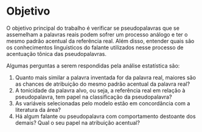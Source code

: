 # Objetivo

O objetivo principal do trabalho é verificar se pseudopalavras que se assemelham 
a palavras reais podem sofrer um processo análogo e ter o mesmo padrão 
acentual da referência real. Além disso, entender quais são os conhecimentos
linguísticos do falante utilizados nesse processo de acentuação tônica das
pseudopalavras. 

Algumas perguntas a serem respondidas pela análise estatística são: 
  
1. Quanto mais similar a palavra inventada for da palavra real, maiores são as 
chances de atribuição do mesmo padrão acentual da palavra real?  
2. A tonicidade da palavra alvo, ou seja, a referência real em relação à 
pseudopalavra, tem papel na classificação da pseudopalavra?  
3. As variáveis selecionadas pelo modelo estão em concordância com a literatura 
da área?  
4. Há algum falante ou pseudopalavra com comportamento destoante dos demais? 
Qual o seu papel na atribuição acentual?

